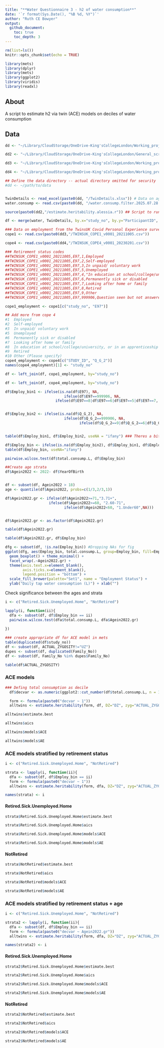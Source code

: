 ```yaml
---
title: "**Water Questionnaire 3 - h2 of water consumption**"
date: '`r format(Sys.Date(), "%B %d, %Y")`'
author: "Ruth CE Bowyer"
output: 
  github_document:
    toc: true
    toc_depth: 3
---
```




```r
rm(list=ls())
knitr::opts_chunk$set(echo = TRUE)
```

```r
library(mets)
library(dplyr)
library(mets)
library(ggplot2)
library(viridis)
library(readxl)
```

## **About**

A script to estimate h2 via twin (ACE) models on deciles of water consumption

## **Data**



```r
dd <- "~/Library/CloudStorage/OneDrive-King'sCollegeLondon/Working_projects/Tap.water/SharedDSRB/Data/I1194"

dd2 <- "~/Library/CloudStorage/OneDrive-King'sCollegeLondon/General_scripts"

dd3 <- "~/Library/CloudStorage/OneDrive-King'sCollegeLondon/Working_projects/Cope.Cleaning/Data/Cope1.Cleaned/COPE1UKLLCSUBMISSION.Forchecking"

dd4 <- "~/Library/CloudStorage/OneDrive-King'sCollegeLondon/Working_projects/LEAP/Data/COVID/Cope_data"
```



```r

## Define the data directory -- actual directory omitted for security
#dd <- ~/path/to/data


TwinDetails <- read_excel(paste0(dd, "/TwinDetails.xlsx")) # Data on age, sex, ethnicity, zygosity 
water.consump <- read.csv(paste0(dd, "/water.consump.filter.2025.07.28.csv")) # File derived as output from script 1. This csv file has been filtered in Script 1. 

source(paste0(dd2,"/estimate.heritability.alessia.r")) ## Script to run h2 analysis via mets, thanks to Alessia Visconti, now wrapped as an R package: https://github.com/alesssia/timesaveR

df <- merge(water, TwinDetails, by.x="study_no", by.y="ParticipantID", sort=F)

### Data on employment from the TwinsUK Covid Personal Experience surveys
cope1 <- read.csv(paste0(dd3,"/TWINSUK_COPE1_v0001_20211005.csv"))

cope4 <- read.csv(paste0(dd4,"/TWINSUK_COPE4_v0001_20230201.csv"))

```


```r


### Retirement status codes
##TWINSUK_COPE1_v0001_20211005,E97,1,Employed
##TWINSUK_COPE1_v0001_20211005,E97,2,Self-employed
##TWINSUK_COPE1_v0001_20211005,E97,3,In unpaid/ voluntary work
##TWINSUK_COPE1_v0001_20211005,E97,5,Unemployed
##TWINSUK_COPE1_v0001_20211005,E97,4,"In education at school/college/university, or in an apprenticeship"
##TWINSUK_COPE1_v0001_20211005,E97,6,Permanently sick or disabled
##TWINSUK_COPE1_v0001_20211005,E97,7,Looking after home or family
##TWINSUK_COPE1_v0001_20211005,E97,8,Retired
##TWINSUK_COPE1_v0001_20211005,E97,9,Other
##TWINSUK_COPE1_v0001_20211005,E97,999906,Question seen but not answered

cope1_employment <- cope1[c("study_no", "E97")]

## Add more from cope 4
#1	Employed
#2	Self-employed
#3	In unpaid/ voluntary work
#5	Unemployed
#6	Permanently sick or disabled
#7	Looking after home or family
#8	In education at school/college/university, or in an apprenticeship
#9	Retired
#10	Other (Please specify)
cope4_employment <- cope4[c("STUDY_ID", "Q_G_2")]
names(cope4_employment)[1] <- "study_no"

df <- left_join(df, cope1_employment, by="study_no")

df <- left_join(df, cope4_employment, by="study_no")


```

```r

df$Employ_bin1 <- ifelse(is.na(df$E97), NA,
                           ifelse(df$E97==999906, NA,
                       ifelse(df$E97==8|df$E97==6|df$E97==5|df$E97==7, "Retired.Sick.Unemployed.Home", "NotRetired")))


df$Employ_bin2 <- ifelse(is.na(df$Q_G_2), NA,
                           ifelse(df$Q_G_2==999906, NA,
                                  ifelse(df$Q_G_2==9|df$Q_G_2==6|df$Q_G_2==7|df$Q_G_2==5, "Retired.Sick.Unemployed.Home", "NotRetired")))


table(df$Employ_bin1, df$Employ_bin2, useNA = "ifany") ### Theres a bit of difference between the two, using the latest measure if two are available

df$Employ_bin <- ifelse(is.na(df$Employ_bin2), df$Employ_bin1, df$Employ_bin2)
table(df$Employ_bin, useNA="ifany")
```

```r

pairwise.wilcox.test(df$total.consump.L, df$Employ_bin)
```

```r
##Create age strata
df$Agein2022 <- 2022- df$YearOfBirth


df <- subset(df, Agein2022 > 18)
age <- quantile(df$Agein2022, probs=c(1/3,2/3,1))

df$Agein2022.gr <- ifelse(df$Agein2022>=71,"3.71+",
                    ifelse(df$Agein2022>=60, "2.60-71",
                           ifelse(df$Agein2022<60, "1.Under60",NA)))


df$Agein2022.gr <- as.factor(df$Agein2022.gr)

table(df$Agein2022.gr)

```


```r
table(df$Agein2022.gr, df$Employ_bin)
```



```r

dfg <- subset(df, !is.na(Employ_bin)) #Dropping NAs for fig
ggplot(dfg, aes(Employ_bin, total.consump.L, group=Employ_bin, fill=Employ_bin)) + 
  geom_boxplot() + theme_minimal() +
  facet_wrap(.~Agein2022.gr) + 
  theme(axis.text.x=element_blank(),
        axis.ticks.x=element_blank(), 
        legend.position = "bottom") + 
  scale_fill_brewer(palette="Set1", name = "Employment Status") + 
  ylab("Daily tap water consumption (L)") + xlab("")

```

Check significance between the ages and strata

```r

i <- c("Retired.Sick.Unemployed.Home", "NotRetired")

lapply(i, function(ii){
  dfa <- subset(df, df$Employ_bin == ii)
  pairwise.wilcox.test(dfa$total.consump.L, dfa$Agein2022.gr)
  
})

```


```r

### create appropriate df for ACE model in mets
table(duplicated(df$study_no))
df <- subset(df, ACTUAL_ZYGOSITY!="UZ")
dupes <- subset(df, duplicated(Family_No))
df <- subset(df, Family_No %in% dupes$Family_No)

table(df$ACTUAL_ZYGOSITY)
```



### **ACE models**

```r

### Defing total consumption as decile 
  df$decvar <- as.numeric(ggplot2::cut_number(df$total.consump.L, n = 10))

  form <- formula(paste0("decvar ~ 1"))
  alltwins <- estimate.heritability(form, df, DZ="DZ", zyg="ACTUAL_ZYGOSITY", fid="Family_No")


```



```r
alltwins$estimate.best
```
```r
alltwins$aics
```




```r
alltwins$models$ACE

```


```r
alltwins$models$AE

```


### **ACE models stratified by retirement status**

```r

i <- c("Retired.Sick.Unemployed.Home", "NotRetired")

strata <- lapply(i, function(ii){
  dfa <- subset(df, df$Employ_bin == ii)
  form <- formula(paste0("decvar ~ 1"))
  alltwins <- estimate.heritability(form, dfa, DZ="DZ", zyg="ACTUAL_ZYGOSITY", fid="Family_No")})

names(strata) <- i

```

#### **Retired.Sick.Unemployed.Home**

```r
strata$Retired.Sick.Unemployed.Home$estimate.best
```
```r
strata$Retired.Sick.Unemployed.Home$aics
```




```r
strata$Retired.Sick.Unemployed.Home$models$ACE

```


```r
strata$Retired.Sick.Unemployed.Home$models$AE

```



#### **NotRetired**

```r
strata$NotRetired$estimate.best
```
```r
strata$NotRetired$aics
```




```r
strata$NotRetired$models$ACE

```


```r
strata$NotRetired$models$AE

```

### **ACE models stratified by retirement status + age**


```r

i <- c("Retired.Sick.Unemployed.Home", "NotRetired")

strata2 <- lapply(i, function(ii){
  dfa <- subset(df, df$Employ_bin == ii)
  form <- formula(paste0("decvar ~ Agein2022.gr"))
  alltwins <- estimate.heritability(form, dfa, DZ="DZ", zyg="ACTUAL_ZYGOSITY", fid="Family_No")})

names(strata2) <- i

```

#### **Retired.Sick.Unemployed.Home**

```r
strata2$Retired.Sick.Unemployed.Home$estimate.best
```
```r
strata2$Retired.Sick.Unemployed.Home$aics
```




```r
strata2$Retired.Sick.Unemployed.Home$models$ACE

```


```r
strata2$Retired.Sick.Unemployed.Home$models$AE

```



#### **NotRetired**

```r
strata2$NotRetired$estimate.best
```
```r
strata2$NotRetired$aics
```




```r
strata2$NotRetired$models$ACE

```


```r
strata2$NotRetired$models$AE

```